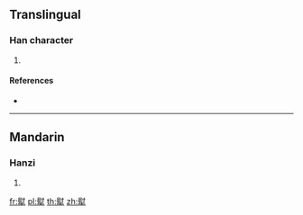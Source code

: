==Translingual==

===Han character===
{{Han char|rn=93|rad=牛|as=11|sn=15|four=74500|canj=SIHQ}}

# {{defn|Han|sort=牛11}}

====References====
* {{Han ref|kx=0703.340|dkj=20144|dj=1116.290|hdz=31819.100|uh=729A|ud=29338|bh=E674|bd=58996}}

----

==Mandarin==

===Hanzi===
{{cmn-hanzi|pin=[[wèi]] ([[wei4]])|wg=wei<sup>4</sup>}}

# {{defn|lang=cmn|sort=牛11}}

[[fr:犚]]
[[pl:犚]]
[[th:犚]]
[[zh:犚]]